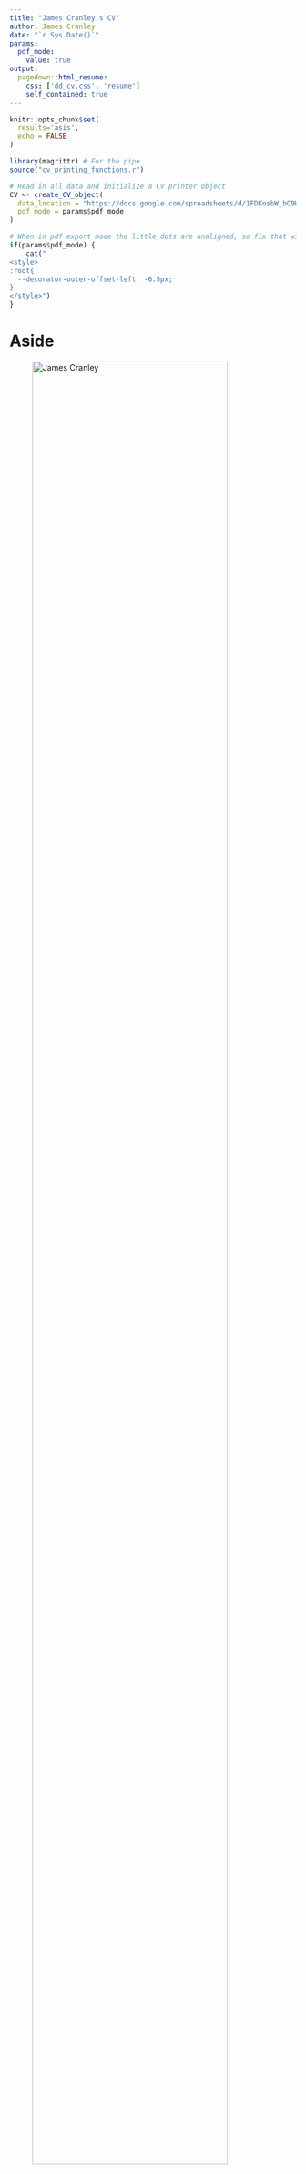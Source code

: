 ```yaml
---
title: "James Cranley's CV"
author: James Cranley
date: "`r Sys.Date()`"
params:
  pdf_mode:
    value: true
output:
  pagedown::html_resume:
    css: ['dd_cv.css', 'resume']
    self_contained: true
---
```


```r
knitr::opts_chunk$set(
  results='asis', 
  echo = FALSE
)

library(magrittr) # For the pipe
source("cv_printing_functions.r")

# Read in all data and initialize a CV printer object
CV <- create_CV_object(
  data_location = "https://docs.google.com/spreadsheets/d/1FDKosbW_bC9WvQKVsqhHbHmzXRIXS0sBUvE8cBBl2Ww/edit#gid=917338460",  
  pdf_mode = params$pdf_mode
)

```


```r
# When in pdf export mode the little dots are unaligned, so fix that with some conditional CSS.
if(params$pdf_mode) {
    cat("
<style>
:root{
  --decorator-outer-offset-left: -6.5px;
}
</style>")
}
```


Aside
================================================================================

<!-- Swap image with your preferred logo -->
![James Cranley](https://media.licdn.com/dms/image/C4D03AQF5uR3sCF6-_Q/profile-displayphoto-shrink_400_400/0/1640197505934?e=1677715200&v=beta&t=xBfjClr73r7m--ZN2IvA7VNGfMVr_8wa8pc3dAelb4k){width=90%}


```r
if(params$pdf_mode){
  cat("View this CV online with links at [here](https://james-cranley.github.io/cv/cv.html)")
} else {
  cat("[<i class='fas fa-download'></i> Download a PDF of this CV](https://james-cranley.github.io/cv/cv.pdf)")
}
```

Contact {#contact}
--------------------------------------------------------------------------------

```r
CV %>% print_contact_info()
```

Contents {#contents}
--------------------------------------------------------------------------------

[Education](#education)  
[Research Experience](#research)  
[Clinical Experience](#clinical)  
[Teaching Experience](#teaching)  
[Publications](#publications)  
[Posters and Presentations](#presentations)  
[Courses and Qualifications](#qualifications)  

Personal details {#personal-details}
--------------------------------------------------------------------------------

Born: 1989  
Nationality: British  
[Contact me](mailto:jc48@sanger.ac.uk) for details & referees


Disclaimer {#disclaimer}
--------------------------------------------------------------------------------


Last updated on `r Sys.Date()`.



Main
================================================================================

**James Cranley** {#title}
--------------------------------------------------------------------------------

```r
# Note the special double pipe so we modify the CV object in place
CV %<>% print_text_block("intro") 
```



Education {data-icon=graduation-cap data-concise=true, #education}
--------------------------------------------------------------------------------

```r
CV %<>% print_section('education')
```



Research Experience {data-icon=laptop data-concise=true, #research}
--------------------------------------------------------------------------------

```r
CV %<>% print_section('research_positions')
```



Clinical Experience {data-icon=hospital data-concise=true, #clinical}
--------------------------------------------------------------------------------


```r
CV %<>% print_section('industry_positions')
```

<!-- These breaks just force a new page so section doesnt get cut off -->
<br>
<br>
<br>

Teaching Experience {data-icon=chalkboard-teacher data-concise=true, #teaching}
--------------------------------------------------------------------------------


```r
CV %<>% print_section('teaching_positions')
```



<br>
<br>



Publications {data-icon=chart-line data-concise=true, #publications}
--------------------------------------------------------------------------------

```r
CV %<>% print_section('academic_articles')
```



```r
CV %<>% print_links()
```


Presentations and Posters {data-icon=lightbulb data-concise=true, #presentations}
--------------------------------------------------------------------------------


```r
CV %<>% print_section('data_science_writings')
```

Courses, Qualifications and Awards {data-icon=medal data-concise=true, #qualifications}
--------------------------------------------------------------------------------


```r
CV %<>% print_section('by_me_press')
```


Clinical Audit  {data-icon=key data-concise=true, #audit}
--------------------------------------------------------------------------------

```r
CV %<>% print_section('about_me_press')
```

